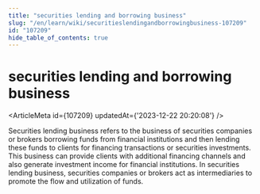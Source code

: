 ```yaml
---
title: "securities lending and borrowing business"
slug: "/en/learn/wiki/securitieslendingandborrowingbusiness-107209"
id: "107209"
hide_table_of_contents: true
---
```



# securities lending and borrowing business

<ArticleMeta id={107209} updatedAt={'2023-12-22 20:20:08'} />
<div className='border-solid border-b border-t-0 my-4 border-[var(--ifm-color-gray-300)]' />

Securities lending business refers to the business of securities companies or brokers borrowing funds from financial institutions and then lending these funds to clients for financing transactions or securities investments. This business can provide clients with additional financing channels and also generate investment income for financial institutions. In securities lending business, securities companies or brokers act as intermediaries to promote the flow and utilization of funds.
